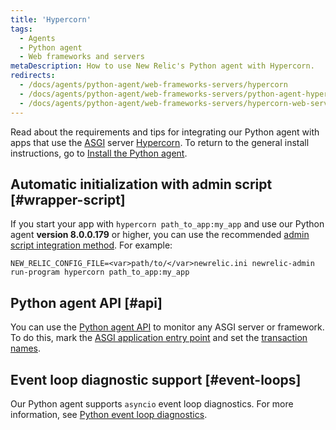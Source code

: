 ```yaml
---
title: 'Hypercorn'
tags:
  - Agents
  - Python agent
  - Web frameworks and servers
metaDescription: How to use New Relic's Python agent with Hypercorn.
redirects:
  - /docs/agents/python-agent/web-frameworks-servers/hypercorn
  - /docs/agents/python-agent/web-frameworks-servers/python-agent-hypercorn-web-server
  - /docs/agents/python-agent/web-frameworks-servers/hypercorn-web-server
---
```


Read about the requirements and tips for integrating our Python agent with apps that use the [ASGI](https://asgi.readthedocs.io/en/latest/) server [Hypercorn](https://github.com/pgjones/hypercorn). To return to the general install instructions, go to [Install the Python agent](/docs/agents/python-agent/installation-configuration/python-agent-installation). 

## Automatic initialization with admin script [#wrapper-script]

If you start your app with `hypercorn path_to_app:my_app` and use our Python agent **version 8.0.0.179** or higher, you can use the recommended [admin script integration method](/docs/agents/python-agent/installation-configuration/python-agent-installation#integration). For example:

```
NEW_RELIC_CONFIG_FILE=<var>path/to/</var>newrelic.ini newrelic-admin run-program hypercorn path_to_app:my_app
```

## Python agent API [#api]

You can use the [Python agent API](/docs/agents/python-agent/python-agent-api) to monitor any ASGI server or framework. To do this, mark the [ASGI application entry point](/docs/agents/python-agent/python-agent-api/asgiapplication-python-agent-api) and set the [transaction names](/docs/agents/python-agent/python-agent-api/settransactionname-python-agent-api).

## Event loop diagnostic support [#event-loops]

Our Python agent supports `asyncio` event loop diagnostics. For more information, see [Python event loop diagnostics](/docs/agents/python-agent/supported-features/python-event-loop-diagnostics).
